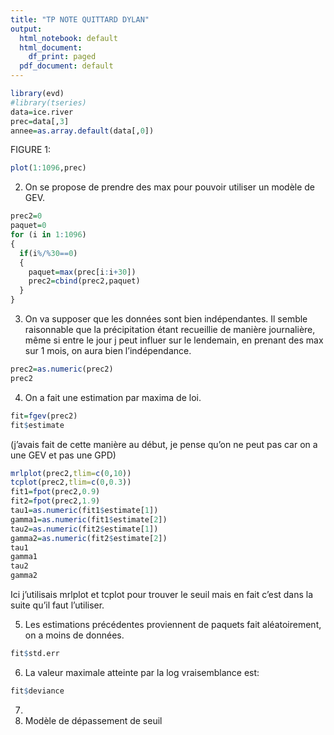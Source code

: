 ```yaml
---
title: "TP NOTE QUITTARD DYLAN"
output:
  html_notebook: default
  html_document:
    df_print: paged
  pdf_document: default
---
```



```r
library(evd)
#library(tseries)
data=ice.river
prec=data[,3]
annee=as.array.default(data[,0])

```

FIGURE 1:
```r
plot(1:1096,prec)
```

2) On se propose de prendre des max pour pouvoir utiliser un modèle de GEV. 
```r
prec2=0
paquet=0
for (i in 1:1096)
{
  if(i%/%30==0)
  {
    paquet=max(prec[i:i+30])
    prec2=cbind(prec2,paquet)
  }
}

```

3) On va supposer que les données sont bien indépendantes. Il semble raisonnable que la précipitation étant recueillie de manière journalière, même si entre le jour j peut influer sur le lendemain, en prenant des max sur 1 mois, on aura bien l'indépendance.
```r
prec2=as.numeric(prec2)
prec2
```

4) On a fait une estimation par maxima de loi.
```r
fit=fgev(prec2)
fit$estimate
```

(j'avais fait de cette manière au début, je pense qu'on ne peut pas car on a une GEV et pas une GPD)
```r
mrlplot(prec2,tlim=c(0,10))
tcplot(prec2,tlim=c(0,0.3))
fit1=fpot(prec2,0.9)
fit2=fpot(prec2,1.9)
tau1=as.numeric(fit1$estimate[1])
gamma1=as.numeric(fit1$estimate[2])
tau2=as.numeric(fit2$estimate[1])
gamma2=as.numeric(fit2$estimate[2])
tau1
gamma1
tau2
gamma2
```
Ici j'utilisais mrlplot et tcplot pour trouver le seuil mais en fait c'est dans la suite qu'il faut l'utiliser.


5) Les estimations précédentes proviennent de paquets fait aléatoirement, on a moins de données.

```r
fit$std.err
```

6) La valeur maximale atteinte par la log vraisemblance est:
```r
fit$deviance
```

7)


8) Modèle de dépassement de seuil
```r

```


